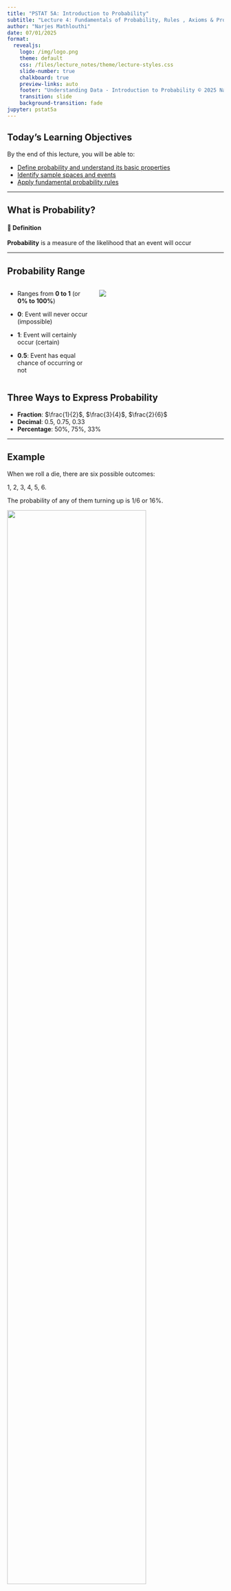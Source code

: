 ```yaml
---
title: "PSTAT 5A: Introduction to Probability"
subtitle: "Lecture 4: Fundamentals of Probability, Rules , Axioms & Properties"
author: "Narjes Mathlouthi"
date: 07/01/2025
format: 
  revealjs:
    logo: /img/logo.png
    theme: default
    css: /files/lecture_notes/theme/lecture-styles.css
    slide-number: true
    chalkboard: true
    preview-links: auto
    footer: "Understanding Data - Introduction to Probability © 2025 Narjes Mathlouthi"
    transition: slide
    background-transition: fade
jupyter: pstat5a
---
```


## Today's Learning Objectives {#sec-objectives .smaller}

By the end of this lecture, you will be able to:

- [Define probability and understand its basic properties](#sec-prob)
- [Identify sample spaces and events](#sample-space)
- [Apply fundamental probability rules](#set-operations-overview)

---

## What is Probability? {#sec-prob}

::: {.concept-box}
#### 🎯 Definition
**Probability** is a measure of the likelihood that an event will occur
:::

---

## Probability Range {.smaller}
:::{.columns}
:::{.column width="40%"}
- Ranges from **0 to 1** (or **0% to 100%**)
  
- **0**: Event will never occur (impossible)
  
- **1**: Event will certainly occur (certain)
  
- **0.5**: Event has equal chance of occurring or not
:::

:::{.column width="60%"}
:::{.fragment}

![](/files/lecture_notes/lecture4/img/prob.png){fig-align="right"}
:::


:::
:::
  
## Three Ways to Express Probability

- **Fraction**: $\frac{1}{2}$, $\frac{3}{4}$, $\frac{2}{6}$
- **Decimal**: 0.5, 0.75, 0.33
- **Percentage**: 50%, 75%, 33%







---



## Example

When we roll a die, there are six possible outcomes:

1, 2, 3, 4, 5, 6.

The probability of any of them turning up is 1/6 or 16%.

![](/files/lecture_notes/lecture4/img/die.png){width="80%" fig-align="right" }

## Why Study Probability?{.smaller}

Probability helps us:

- Make decisions under uncertainty
- Understand random processes
- Analyze data and draw conclusions
- Model real-world phenomena
- Assess risk and likelihood

:::{.fragment}
:::{.note}
*Applications*: Weather forecasting, medical diagnosis, finance, quality control, gaming, insurance
:::
:::

---

## Random Experiments {.smaller}

A **random experiment** is a process that:

1. Can be repeated under similar conditions
2. Has multiple possible outcomes
3. The outcome cannot be predicted with certainty

:::{.fragment}
:::{.example}
**Examples**

- 🪙 Flipping a coin
  
- 🎲 Rolling a die
  
- 🃏 Drawing a card from a deck
  
- 💡 Measuring the lifetime of a light bulb
:::
:::

---

## Sample Space

::: {.definition}
**🎯 Definition**
The **sample space** (denoted $S$ or $\Omega$) is the **set** of all possible outcomes of a random experiment
:::

```python
import matplotlib.pyplot as plt
import matplotlib.patches as patches

# Create a blank canvas with a rectangle representing the sample space
fig, ax = plt.subplots(figsize=(6, 4))
rect = patches.Rectangle(
    (0.1, 0.1), 0.8, 0.8,
    linewidth=3, edgecolor='black', facecolor='none'
)
ax.add_patch(rect)

# Label the sample space inside the rectangle
ax.text(0.5, 0.88, r'$\Omega$', fontsize=24, fontweight='bold', ha='center', va='top')
ax.text(0.5, 0.5, 'All possible outcomes', fontsize=14, ha='center')

# Clean up axes
ax.set_xticks([])
ax.set_yticks([])
ax.set_xlim(0, 1)
ax.set_ylim(0, 1)
ax.axis('off')

plt.title('Sample Space (Ω)', fontsize=16, pad=20)
plt.show()


```

---

## Sample Space Examples

- Coin flip: $S = \{H, T\}$
- Two coin flips: $S = \{HH, HT, TH, TT\}$
  
![](/files/lecture_notes/lecture4/img/coin.png){width="80%" fig-align="right" } 

---

- 🎲 Die roll: $S = \{1, 2, 3, 4, 5, 6\}$
- Two die rolls
  ![](/files/lecture_notes/lecture4/img/die_rolls.png){width="80%" fig-align="right" }

---

- $S = \{A\heartsuit,\ 2\heartsuit,\ \dots,\ K\heartsuit,\\
\phantom{S = \{}A\diamondsuit,\ 2\diamondsuit,\ \dots,\ K\diamondsuit,\\
\phantom{S = \{}A\clubsuit,\ 2\clubsuit,\ \dots,\ K\clubsuit,\\
\phantom{S = \{}A\spadesuit,\ 2\spadesuit,\ \dots,\ K\spadesuit\}$

![](/files/lecture_notes/lecture4/img/card_deck.png){width="80%" }

---

## Types of Sample Spaces{.smaller}

:::{.columns}
:::{.column width="50%"}
**Finite Sample Space**

- Limited number of outcomes  
  - Example: Rolling a die


:::
:::{.column width="50%"}
![](/files/lecture_notes/lecture4/img/ss_die.png){width="100%" fig-align="right"}
:::
:::

:::{.columns}
:::{.column width="50%"}
**Infinite Sample Space** 

- Unlimited outcomes (countable or uncountable)  
  - Example: Measuring exact height of students

:::
:::{.column width="50%"}
![](/files/lecture_notes/lecture4/img/inf.jpg){width="70%" fig-align="right"}
:::
:::

---

## Events {.smaller}

:::{.definition}
**🎯 Definition**
An **event** is a subset of the sample space

- **Simple event**: Contains exactly one outcome (Ex: $A = \{3\}$ (rolling a 3))
  
- **Compound event**: Contains multiple outcomes (Ex: $B = \{2, 4, 6\}$ (rolling an even number))
:::


```python
import matplotlib.pyplot as plt
import matplotlib.patches as patches
import matplotlib.lines as mlines

# Coordinates and styling
outcomes = list(range(1, 7))
y = 0.5
radius = 0.3
dot_y = y
fig, ax = plt.subplots(figsize=(8, 4))
ax.axis('off')

# Rectangle bounds to fit all circles
min_x = min(outcomes) - radius
max_x = max(outcomes) + radius
min_y = dot_y - radius
max_y = dot_y + radius
rect = patches.Rectangle((min_x, min_y), max_x-min_x, max_y-min_y,
                         linewidth=2, edgecolor='black', facecolor='none')
ax.add_patch(rect)

# Label the sample space inside
ax.text((min_x+max_x)/2, max_y + 0.05, r'$\Omega$', fontsize=20, fontweight='bold', ha='center')

# Plot all outcomes marked by gray crosses
ax.scatter(outcomes, [dot_y]*6, s=200, color='gray', marker='x', linewidths=3, zorder=2)

# Highlight simple event {3} in red
circle_simple = patches.Circle((3, dot_y), radius, facecolor='red', alpha=0.3,
                               edgecolor='black', linewidth=2, zorder=1)
ax.add_patch(circle_simple)

# Highlight compound event {2,4,6} in blue
for x in [2, 4, 6]:
    circle = patches.Circle((x, dot_y), radius, facecolor='blue', alpha=0.3,
                            edgecolor='black', linewidth=2, zorder=1)
    ax.add_patch(circle)

# Legend for events
legend_handles = [
    mlines.Line2D([], [], color='red', marker='o', linestyle='None',
                  markersize=15, label='Simple event {3}', alpha=0.3),
    mlines.Line2D([], [], color='blue', marker='o', linestyle='None',
                  markersize=15, label='Compound event {2,4,6}', alpha=0.3)
]
ax.legend(handles=legend_handles, loc='lower center', ncol=2, frameon=False, bbox_to_anchor=(0.5, -0.3))

# Adjust limits
ax.set_xlim(min_x - 0.5, max_x + 0.5)
ax.set_ylim(min_y - 0.2, max_y + 0.2)

plt.title('Sample Space and Events', fontsize=16, pad=20)
plt.show()


```


---

## Event Notation

For a die roll with $S = \{1, 2, 3, 4, 5, 6\}$:

- $A = \{1, 3, 5\}$ (rolling an odd number)
- $B = \{4, 5, 6\}$ (rolling 4 or higher)
- $C = \{6\}$ (rolling a six)

![](/files/lecture_notes/lecture4/img/die.png){width="100%" fig-align="right" }

:::{.fragment}
*We can describe events in words or using set notation*
:::

---

## Set Operations Overview{.smaller}



:::: {.columns}

::: {.column width="60%"}

::: {.definition}
:::{.smaller}
**🎯 Definition:**

- **Set**: Collection of distinct objects
- **Union**: A OR B occurs  
- **Intersection**: A AND B occurs
- **Complement**: A does NOT occur
- **Sample Space**: All possible outcomes
:::
:::
:::

::: {.column width="40%"}
```python
import matplotlib.pyplot as plt
import matplotlib.patches as patches
from matplotlib_venn import venn2

fig, ax = plt.subplots(figsize=(6, 4))

# 1) Draw the Venn, but format subset labels to be blank
v = venn2(
    subsets=(1, 1, 1),
    set_labels=('A', 'B'),
    ax=ax,
    subset_label_formatter=lambda x: ""     # removes the "1" labels
)

# 2) Color each region (optional)
v.get_patch_by_id('10').set_color('lightblue')
v.get_patch_by_id('01').set_color('lightcoral')
v.get_patch_by_id('11').set_color('lightgreen')

# 3) Add a dashed universe rectangle around S, with high z‐order
rect = patches.Rectangle(
    (-1, -1),    # lower‐left corner
    2, 2,        # width, height
    linewidth=2,
    edgecolor='black',
    facecolor='none',
    linestyle='--',
    zorder=10     # put on top of the circles
)
ax.add_patch(rect)

# 4) Label the universe "S"
ax.text(-.95,  0.95, 'S', fontsize=14, fontweight='bold',
        va='top', ha='left', zorder=11)

# 5) Tidy up
ax.set_xlim(-1.2, 1.2)
ax.set_ylim(-1.2, 1.2)
ax.set_aspect('equal')
ax.set_axis_off()

plt.title('Sample Space $S$ with Events $A$ and $B$')
plt.show()
```
:::

::::

---

## What is a Set?

:::: {.columns}

::: {.column width="60%"}
::: {.definition}
:::{.smaller}
**🎯 Definition:**
A collection of things that share common characteristics. They can be elements, members, objects or similar terms.

**Examples:**

- Set of even numbers: 
  - {2, 4, 6, 8, ...}
  
- Set of vowels: {a, e, i, o, u}
:::
:::
:::

::: {.column width="40%"}
```python
import matplotlib.pyplot as plt
import matplotlib.patches as patches
from matplotlib_venn import venn2

# Create the figure and axes
fig, ax = plt.subplots(figsize=(6, 4))

# Draw the Venn with no default set labels and blank subset labels
v = venn2(
    subsets=(1, 0, 0),
    set_labels=('', ''),                       # no set labels
    subset_label_formatter=lambda x: "",       # hide subset‐size labels
    ax=ax
)

# Color and shade the A region
patch = v.get_patch_by_id('10')
patch.set_color('lightblue')
patch.set_alpha(0.7)

# Add the dashed universe rectangle for S
rect = patches.Rectangle(
    (-1, -1),   # lower‐left corner
    2,          # width
    2,          # height
    linewidth=2,
    edgecolor='black',
    facecolor='none',
    linestyle='--',
    zorder=2     # above the circles
)
ax.add_patch(rect)

# Label the universe "S"
ax.text(
    -0.95, 0.95, 'S',
    fontsize=14, fontweight='bold',
    va='top', ha='left',
    zorder=3
)

# Label set A inside the circle
ax.text(
    0, 0, 'SET A',
    fontsize=14, fontweight='bold',
    ha='center',
    zorder=3
)

# Adjust limits and styling
ax.set_xlim(-1.2, 1.2)
ax.set_ylim(-1.2, 1.2)
ax.set_aspect('equal')
ax.axis('off')

plt.title('A Single Set $A$ within Sample Space $S$')
plt.show()
```
:::

::::

---

## Union: A ∪ B

:::: {.columns}

::: {.column width="70%"}
::: {.definition}
:::{.smaller}
**🎯 Definition:**
Contains all set elements, including intersections.

**In Probability:**
The event that A **OR** B occurs (or both).

:::{.formula-box}
$$P(A \cup B) = P(A) + P(B) - P(A \cap B)$$
:::
:::
:::
:::


::: {.column width="30%"}
```python
import matplotlib.pyplot as plt
import matplotlib.patches as patches
from matplotlib_venn import venn2

# Create figure and axes
fig, ax = plt.subplots(figsize=(6, 6))

# Draw Venn without default numeric labels
v = venn2(
    subsets=(1, 1, 1),
    set_labels=('A', 'B'),
    subset_label_formatter=lambda x: "",
    ax=ax
)

# Fill entire circles for A and B with semi-transparent colors
for region in ('10', '11'):  # parts of A
    patch = v.get_patch_by_id(region)
    patch.set_facecolor('skyblue')
    patch.set_alpha(0.5)
    patch.set_edgecolor('black')
    patch.set_linewidth(2)
for region in ('01', '11'):  # parts of B
    patch = v.get_patch_by_id(region)
    patch.set_facecolor('lightcoral')
    patch.set_alpha(0.5)
    patch.set_edgecolor('black')
    patch.set_linewidth(2)

# Union label at center
ax.text(
    0, 0, r'$\mathbf{A \cup B}$',
    fontsize=18, fontweight='bold', ha='center', va='center'
)

# Add the universe rectangle (sample space)
rect = patches.Rectangle(
    (-1.1, -1.1), 2.2, 2.2,
    linewidth=2, edgecolor='black', facecolor='none', linestyle='--'
)
ax.add_patch(rect)

# Label the universe "Ω"
ax.text(
    -1.05, 1.05, 'Ω',
    fontsize=16, fontweight='bold', va='top', ha='left'
)

# Increase set label font size
v.get_label_by_id('A').set_fontsize(14)
v.get_label_by_id('B').set_fontsize(14)

# Title and styling
ax.set_title('Union of Events: $A \\cup B$', fontsize=16, pad=20)
ax.set_xlim(-1.2, 1.2)
ax.set_ylim(-1.2, 1.2)
ax.set_aspect('equal')
ax.axis('off')

plt.show()
```
:::

::::

---

## Intersection: A ∩ B

:::: {.columns}

::: {.column width="60%"}
::: {.definition}
:::{.smaller}
**🎯 Definition:**
Area where two or more sets overlap.

**In Probability:**
The event that A **AND** B occurs.

**Properties:**

- Always smaller than or equal to individual sets
  
- Can be empty (disjoint sets)
:::
:::
:::

::: {.column width="40%"}
```python
import matplotlib.pyplot as plt
import matplotlib.patches as patches
from matplotlib_venn import venn2

# Create figure and axes
fig, ax = plt.subplots(figsize=(6, 4))

# Draw Venn without subset‐size labels
v = venn2(
    subsets=(1, 1, 1),
    set_labels=('A', 'B'),
    subset_label_formatter=lambda x: "",  # hide the "1" labels
    ax=ax
)

# Shade the non‐intersection regions light gray
for region in ('10', '01'):
    patch = v.get_patch_by_id(region)
    patch.set_color('lightgray')
    patch.set_alpha(0.8)

# Shade the intersection region red
patch = v.get_patch_by_id('11')
patch.set_color('red')
patch.set_alpha(0.8)

# Add the universe rectangle
rect = patches.Rectangle(
    (-1, -1),    # lower‐left corner
    2,           # width
    2,           # height
    linewidth=2,
    edgecolor='black',
    facecolor='none',
    linestyle='--',
    zorder=2      # above circles
)
ax.add_patch(rect)

# Label the universe "S"
ax.text(
    -0.95, 0.95, 'S',
    fontsize=14, fontweight='bold',
    va='top', ha='left',
    zorder=3
)

# Label the intersection inside
ax.text(
    0, 0, 'A ∩ B',
    fontsize=14, fontweight='bold',
    ha='center', va='center',
    zorder=3
)

# Tidy up
ax.set_xlim(-1.2, 1.2)
ax.set_ylim(-1.2, 1.2)
ax.set_aspect('equal')
ax.axis('off')

plt.title('Intersection: $A \\cap B$ (A AND B)')
plt.show()
```
:::

::::

---

## Absolute Complement: $A^c$

:::: {.columns}

::: {.column width="60%"}

::: {.definition}
**🎯 Definition:**
All elements that do not belong to the set.

**In Probability:**
The event that A does **NOT** occur.
  
- $P(A^c) = 1 - P(A)$


:::{.important}
**Key Property:**

**$A \cup A^c = S$ (Sample Space**)

:::

:::
:::

::: {.column width="40%"}

```python
import matplotlib.pyplot as plt
import matplotlib.patches as patches
from matplotlib_venn import venn2, venn2_circles

# 1) Create figure and axes
fig, ax = plt.subplots(figsize=(6, 4))

# 2) Draw the universe rectangle (purple background)
rect = patches.Rectangle(
    (-1, -1),  # lower-left corner
    2, 2,      # width, height
    linewidth=2,
    edgecolor='black',
    facecolor='purple',
    alpha=0.3,
    zorder=1
)
ax.add_patch(rect)

# 3) Draw Venn diagram with blank subset labels
v = venn2(
    subsets=(1, 1, 1),
    set_labels=('A', 'B'),
    subset_label_formatter=lambda x: "",
    ax=ax
)

# 4) Mask out A (both A‐only and intersection) with white
for region in ('10', '11'):
    p = v.get_patch_by_id(region)
    p.set_facecolor('white')
    p.set_edgecolor('none')
    p.set_alpha(1)

# 5) Hide the B‐only region so purple shows through
p_b = v.get_patch_by_id('01')
p_b.set_facecolor('none')
p_b.set_edgecolor('none')
p_b.set_alpha(1)

# 6) Draw crisp circle outlines on top
venn2_circles((1, 1, 1), ax=ax, linestyle='solid', linewidth=2, color='black')

# 7) Label universe and complement
ax.text(-0.95, 0.95, 'S', fontsize=14, fontweight='bold', va='top', ha='left', zorder=3)
ax.text(-.6, 0.75, r'$A^c$', fontsize=14, fontweight='bold', ha='center', va='center', zorder=3)

# 8) Final styling
ax.set_xlim(-1.2, 1.2)
ax.set_ylim(-1.2, 1.2)
ax.set_aspect('equal')
ax.axis('off')
plt.title('Complement: $A^c$ (NOT A)')
plt.show()
```
:::

::::

---

## Summary Table

| Operation   | Symbol       | Meaning                     | Probability                             |
|:-----------------|:----------------:|:--------------------------------|:--------------------------------------------|
| **Union**        | $A \cup B$       | Occurs if $A$ *or* $B$          | $P(A \cup B) = P(A) + P(B) - P(A \cap B)$   |
| **Intersection** | $A \cap B$       | Occurs if $A$ *and* $B$         | $P(A \cap B)$                               |
| **Complement**   | $A^c$            | Occurs if $A$ *does **not*** occur | $P(A^c) = 1 - P(A)$                       |


## Probability Axioms: Commutative {.smaller}

::: {.formula-box}
**Commutative**

$A \cup B = B \cup A$

$A \cap B = B \cap A$
:::

---

## Probability Axioms: Associative {.smaller}

::: {.formula-box}
**Associative**

$(A \cup B) \cup C = A \cup (B \cup C)$

$(A \cap B) \cap C = A \cap (B \cap C)$
:::

---

## Probability Axioms: Distributive {.smaller}

::: {.formula-box}
**Distributive**

$A \cup (B \cap C) = (A \cup B) \cap (A \cup C)$

$A \cap (B \cup C) = (A \cap B) \cup (A \cap C)$
:::

---

## Probability Axioms: De Morgan's Laws {.smaller}

::: {.formula-box}
**De Morgan's Laws**

$(A \cup B)^c = A^c \cap B^c$

$(A \cap B)^c = A^c \cup B^c$
:::

---



## Practice Examples{.smaller}

:::{.example}
**Example 1:** In a class of students:

- Set A = Students who like Math
  
- Set B = Students who like Science

**Q: What does A ∪ B represent?**
:::

::: {.fragment}
:::{.solution}
Students who like Math **OR** Science (or both)
:::
:::

---

:::{.example}
**Example 2:** What does A ∩ B represent?
:::

:::{.fragment}
:::{.solution}
Students who like **BOTH** Math **AND** Science
:::
:::

---

:::{.example}
**Example 3:** What does $A^c$ represent?
:::

:::{.fragment}
:::{.solution}
Students who do **NOT** like Math
:::
:::

---





## Example: Set Operations {.smaller}
:::{.columns}
:::{.column}
For die roll $S = \{1, 2, 3, 4, 5, 6\}$:

- $A = \{1, 3, 5\}$ (odd numbers)
  
- $B = \{4, 5, 6\}$ (4 or higher)

```python
import matplotlib.pyplot as plt
import matplotlib.patches as patches
from matplotlib_venn import venn2

# Create the figure and axes
fig, ax = plt.subplots(figsize=(6, 4))

# Correct subset sizes: A only = 2, B only = 2, A ∩ B = 1
v = venn2(
    subsets=(2, 2, 1),
    set_labels=('A', 'B'),
    subset_label_formatter=lambda x: "",  # hide the count labels
    ax=ax
)

# Label each region
v.get_label_by_id('10').set_text('A ∖ B\n{1, 3}')
v.get_label_by_id('01').set_text('B ∖ A\n{4, 6}')
v.get_label_by_id('11').set_text('A ∩ B\n{5}')

# Draw the universe rectangle for S
rect = patches.Rectangle(
    (-1, -1),   # lower-left corner
    2, 2,       # width, height
    linewidth=2,
    edgecolor='black',
    facecolor='none',
    linestyle='--',
    zorder=1
)
ax.add_patch(rect)

# Label the universe
ax.text(
    -0.95, 0.95, 'S = {1,2,3,4,5,6}',
    fontsize=12, fontweight='bold',
    va='top', ha='left',
    zorder=2
)

# Final styling
ax.set_xlim(-1.2, 1.2)
ax.set_ylim(-1.2, 1.2)
ax.set_aspect('equal')
ax.axis('off')

plt.title('Odd Numbers vs. 4 or Higher')
plt.show()
```
:::

:::{.column}
:::{.fragment}
:::{.example}
Find:

- $A \cup B$
  
- $A \cap B$
  
- $A^c$
:::
:::

:::{.fragment}
:::{.solution}

- $A \cup B = \{1, 3, 4, 5, 6\}$
  
- $A \cap B = \{5\}$
  
- $A^c = \{2, 4, 6\}$
:::
:::

:::
:::

---

## Mutually Exclusive Events {.smaller}
:::{.columns}
:::{.column width="50%"}
Events $A$ and $B$ are **mutually exclusive** (or disjoint) if they cannot occur simultaneously

$$A \cap B = \emptyset$$

```python
import matplotlib.pyplot as plt
import matplotlib.patches as patches
from matplotlib_venn import venn2

# Create figure and axes
fig, ax = plt.subplots(figsize=(6, 4))

# Draw Venn diagram with blank subset labels
v = venn2(
    subsets=(3, 3, 0),
    set_labels=('A', 'B'),
    subset_label_formatter=lambda x: "",
    ax=ax
)

# Color and shade regions
v.get_patch_by_id('10').set_color('lightblue')
v.get_patch_by_id('01').set_color('lightcoral')
v.get_patch_by_id('10').set_alpha(0.7)
v.get_patch_by_id('01').set_alpha(0.7)

# Label each region explicitly
v.get_label_by_id('10').set_text('A: {1,3,5}')
v.get_label_by_id('01').set_text('B: {2,4,6}')

# Add universe rectangle for S
rect = patches.Rectangle(
    (-1, -1), 2, 2,
    linewidth=2,
    edgecolor='black',
    facecolor='none',
    linestyle='--',
    zorder=1
)
ax.add_patch(rect)

# Label the universe
ax.text(
    -0.95, 0.95, 'S = {1, 2, 3, 4, 5, 6}',
    fontsize=12, fontweight='bold',
    va='top', ha='left',
    zorder=2
)

# Final styling
ax.set_xlim(-1.2, 1.2)
ax.set_ylim(-1.2, 1.2)
ax.set_aspect('equal')
ax.axis('off')

plt.title('Mutually Exclusive: Odd vs. Even')
plt.show()
```
:::


:::{.column width="50%"}
:::{.fragment}
:::{.example} 
When rolling a die

- $A = \{1, 3, 5\}$ (odd)
  
- $B = \{2, 4, 6\}$ (even)

$A$ and $B$ are mutually exclusive
:::
:::
:::
:::

---

## The Classical Definition of Probability{.smaller}

::: {.definition}
**🎯 Definition:** For equally likely outcomes:

$$P(A) = \frac{\text{Number of outcomes in } A}{\text{Total number of outcomes in } S}$$
:::

:::{.example}
Probability of rolling an even number on a fair die
:::

:::{.fragment}
$$P(\text{even}) = \frac{3}{6} = \frac{1}{2}$$
:::

---

## Properties of Probability

1. **Non-negativity**: $P(A) \geq 0$ for any event $A$

2. **Normalization**: $P(S) = 1$

3. **Additivity**: If $A$ and $B$ are mutually exclusive, then

:::{.formula-box}
   $$P(A \cup B) = P(A) + P(B)$$
:::

---

## The Complement Rule {.smaller}

:::{.formula-box}
$$P(A) + P(A^c) = 1$$

$$P(A^c) = 1 - P(A)$$
:::


:::{.fragment}
:::{.example}
If the probability of rain is 0.3, what's the probability of no rain?
:::
:::

:::{.fragment}
:::{.solution}
$$P(\text{no rain}) = 1 - P(\text{rain}) = 1 - 0.3 = 0.7$$
:::
:::


## Questions? {.center}

**Office Hours**: Thursday's 11 AM On Zoom (Link on Canvas)

**Email**: nmathlouthi@ucsb.edu

**Next Class**: Conditional Probabilities & Independence



---

## Resources

- [Read Chapter 3 in course textbook]((/files/Book/os4_for_screen_reader.pdf))
  
- [Elements of Set Theory for Probability](https://bookdown.org/daniel_flores_agreda/Prob1-GSEM-UNIGE/settheory.html#the-venn-diagram)

- [Probability Models and Axioms](https://ocw.mit.edu/courses/res-6-012-introduction-to-probability-spring-2018/resources/mitres_6_012s18_l01as/)

- [Probability Animations](https://seeing-theory.brown.edu/basic-probability/index.html)

#

```{=html}
<a href="https://pstat5a.com/schedule.html" class="main-page-btn">🏠 Back to Main Page</a>
```